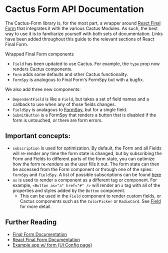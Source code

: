 
<Meta title="Cactus Form/Intro" />

# Cactus Form API Documentation

The Cactus-Form library is, for the most part, a wrapper around [React Final Form](https://final-form.org/docs/react-final-form/getting-started)
that integrates it with the various Cactus Modules. As such, the best way to use it is to familiarize yourself with both sets of documentation. Links have been added throughout this guide to the relevant sections of React Final Form.

Wrapped Final Form components
- `Field` has been updated to use Cactus. For example, the `type` prop now renders Cactus components.
- `Form` adds some defaults and other Cactus functionality. 
- `FormSpy` is analogous to Final Form's FormSpy but with a bugfix.

We also add three new components:

- `DependentField` is like a `Field`, but takes a set of field names and a callback to use when any of those fields changes.
- `FieldSpy` is analagous to [FormSpy](https://final-form.org/docs/react-final-form/api/FormSpy), but for a single field.
- `SubmitButton` is a FormSpy that renders a button that is disabled if the form is untouched, or there are form errors.

## Important concepts:

- `subscription` is used for optimization. By default, the Form and all Fields will re-render any time the form state is changed, 
  but by subscribing the Form and Fields to different parts of the form state, you can optimize how the form re-renders as the user fills it out. 
  The form state can then be accessed from the Form component or through one of the spies: `FormSpy` and `FieldSpy`. A list of possible subscriptions can be found [here](https://final-form.org/docs/final-form/types/FormState)
- `as` is used to render a component as a different tag or component. For example, `<Button as="a" href="#" />` will render an `a` tag with all of the properties and styles added by the `Button` component.
  - This can be used in the `Field` component to render custom fields, or Cactus components such as the `ColorPicker` or `RadioCard`. See [Field](/docs/cactus-form-components-field--field) for more detail.
  
## Further Reading

- [Final Form Documentation](https://final-form.org/docs/final-form/getting-started)
- [React Final Form Documentation](https://final-form.org/docs/react-final-form/getting-started)
- [Example app w/ form (UI Config page)](https://github.com/repaygithub/cactus/tree/master/examples/mock-ebpp)